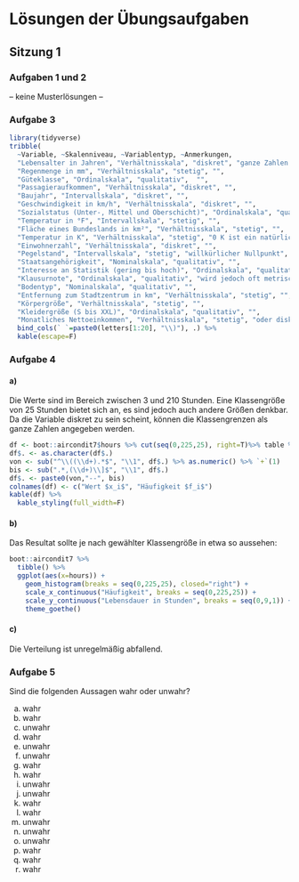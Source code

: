 # Lösungen der Übungsaufgaben {-}

## Sitzung 1 {-}

### Aufgaben 1 und 2

-- keine Musterlösungen --

### Aufgabe 3

```r
library(tidyverse)
tribble(
  ~Variable, ~Skalenniveau, ~Variablentyp, ~Anmerkungen,
  "Lebensalter in Jahren", "Verhältnisskala", "diskret", "ganze Zahlen vorausgesetzt",
  "Regenmenge in mm", "Verhältnisskala", "stetig", "",
  "Güteklasse", "Ordinalskala", "qualitativ",  "",
  "Passagieraufkommen", "Verhältnisskala", "diskret", "",
  "Baujahr", "Intervallskala", "diskret", "",
  "Geschwindigkeit in km/h", "Verhältnisskala", "diskret", "",
  "Sozialstatus (Unter-, Mittel und Oberschicht)", "Ordinalskala", "qualitativ", "",
  "Temperatur in °F", "Intervallskala", "stetig", "",
  "Fläche eines Bundeslands in km²", "Verhältnisskala", "stetig", "",
  "Temperatur in K", "Verhältnisskala", "stetig", "0 K ist ein natürlicher Nullpunkt",
  "Einwohnerzahl", "Verhältnisskala", "diskret", "",
  "Pegelstand", "Intervallskala", "stetig", "willkürlicher Nullpunkt",
  "Staatsangehörigkeit", "Nominalskala", "qualitativ", "",
  "Interesse an Statistik (gering bis hoch)", "Ordinalskala", "qualitativ", "",
  "Klausurnote", "Ordinalskala", "qualitativ", "wird jedoch oft metrisch verwendet",
  "Bodentyp", "Nominalskala", "qualitativ", "",
  "Entfernung zum Stadtzentrum in km", "Verhältnisskala", "stetig", "",
  "Körpergröße", "Verhältnisskala", "stetig", "",
  "Kleidergröße (S bis XXL)", "Ordinalskala", "qualitativ", "",
  "Monatliches Nettoeinkommen", "Verhältnisskala", "stetig", "oder diskret für Cent-Beträge") %>%
  bind_cols(` `=paste0(letters[1:20], "\\)"), .) %>%
  kable(escape=F)
```

### Aufgabe 4

#### a)

Die Werte sind im Bereich zwischen 3 und 210 Stunden. Eine Klassengröße von 25 Stunden bietet sich an, es sind jedoch auch andere Größen denkbar. Da die Variable diskret zu sein scheint, können die Klassengrenzen als ganze Zahlen angegeben werden.

```r
df <- boot::aircondit7$hours %>% cut(seq(0,225,25), right=T)%>% table %>% as.data.frame
df$. <- as.character(df$.)
von <- sub("^\\((\\d+).*$", "\\1", df$.) %>% as.numeric() %>% `+`(1)
bis <- sub(".*,(\\d+)\\]$", "\\1", df$.)
df$. <- paste0(von,"--", bis)
colnames(df) <- c("Wert $x_i$", "Häufigkeit $f_i$")
kable(df) %>%
  kable_styling(full_width=F)
```

#### b)

Das Resultat sollte je nach gewählter Klassengröße in etwa so aussehen:

```r
boot::aircondit7 %>%
  tibble() %>%
  ggplot(aes(x=hours)) +
    geom_histogram(breaks = seq(0,225,25), closed="right") +
    scale_x_continuous("Häufigkeit", breaks = seq(0,225,25)) +
    scale_y_continuous("Lebensdauer in Stunden", breaks = seq(0,9,1)) +
    theme_goethe()
```

#### c)

Die Verteilung ist unregelmäßig abfallend.

### Aufgabe 5

Sind die folgenden Aussagen wahr oder unwahr?

a) wahr
a) wahr
a) unwahr
a) wahr
a) unwahr
a) unwahr
a) wahr
a) wahr
a) unwahr
a) unwahr
a) wahr
a) wahr
a) unwahr
a) unwahr
a) unwahr
a) wahr
a) wahr
a) wahr
